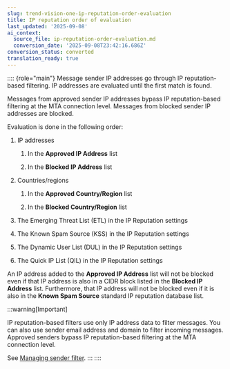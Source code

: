 ```yaml
---
slug: trend-vision-one-ip-reputation-order-evaluation
title: IP reputation order of evaluation
last_updated: '2025-09-08'
ai_context:
  source_file: ip-reputation-order-evaluation.md
  conversion_date: '2025-09-08T23:42:16.686Z'
conversion_status: converted
translation_ready: true
---
```


:::: {role="main"}
Message sender IP addresses go through IP reputation-based filtering. IP addresses are evaluated until the first match is found.

Messages from approved sender IP addresses bypass IP reputation-based filtering at the MTA connection level. Messages from blocked sender IP addresses are blocked.

Evaluation is done in the following order:

1.  IP addresses

    1.  In the **Approved IP Address** list

    2.  In the **Blocked IP Address** list

2.  Countries/regions

    1.  In the **Approved Country/Region** list

    2.  In the **Blocked Country/Region** list

3.  The Emerging Threat List (ETL) in the IP Reputation settings

4.  The Known Spam Source (KSS) in the IP Reputation settings

5.  The Dynamic User List (DUL) in the IP Reputation settings

6.  The Quick IP List (QIL) in the IP Reputation settings

An IP address added to the **Approved IP Address** list will not be blocked even if that IP address is also in a CIDR block listed in the **Blocked IP Address** list. Furthermore, that IP address will not be blocked even if it is also in the **Known Spam Source** standard IP reputation database list.

:::warning[Important]

IP reputation-based filters use only IP address data to filter messages. You can also use sender email address and domain to filter incoming messages. Approved senders bypass IP reputation-based filtering at the MTA connection level.

See [Managing sender filter](managing-sender-filter.mdx).
:::
::::
